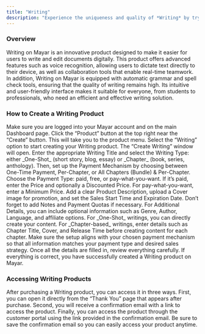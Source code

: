 ```yaml
---
title: "Writing"
description: "Experience the uniqueness and quality of *Writing* by trying our product today!"
---
```


### Overview

Writing on Mayar is an innovative product designed to make it easier for users to write and edit documents digitally. This product offers advanced features such as voice recognition, allowing users to dictate text directly to their device, as well as collaboration tools that enable real-time teamwork. In addition, Writing on Mayar is equipped with automatic grammar and spell check tools, ensuring that the quality of writing remains high. Its intuitive and user-friendly interface makes it suitable for everyone, from students to professionals, who need an efficient and effective writing solution.

### How to Create a Writing Product

<Steps>
  <Step title="Go to Dashboard">
    Make sure you are logged into your Mayar account and on the main Dashboard page.
  </Step>
  <Step title="Access the Product Menu">
    Click the “Product” button at the top right near the “Create” button. This will take you to the product menu.
  </Step>
  <Step title="Choose Product Type">
    Select the “Writing” option to start creating your Writing product. The “Create Writing” window will open.
  </Step>
  <Step title="Fill in Product Details">
    Enter the appropriate Writing Title and select the Writing Type: either _One-Shot_ (short story, blog, essay) or _Chapter_ (book, series, anthology). Then, set up the Payment Mechanism by choosing between One-Time Payment, Per-Chapter, or All Chapters (Bundle) & Per-Chapter. Choose the Payment Type: paid, free, or pay-what-you-want. If it’s paid, enter the Price and optionally a Discounted Price. For pay-what-you-want, enter a Minimum Price. Add a clear Product Description, upload a Cover image for promotion, and set the Sales Start Time and Expiration Date. Don’t forget to add Notes and Payment Quotas if necessary. For Additional Details, you can include optional information such as Genre, Author, Language, and affiliate options.
  </Step>
  <Step title="Content Creation">
    For _One-Shot_ writings, you can directly create your content. For _Chapter-based_ writings, enter details such as Chapter Title, Cover, and Release Time before creating content for each chapter. Make sure the setup aligns with your chosen payment mechanism so that all information matches your payment type and desired sales strategy.
  </Step>
  <Step title="Review and Finish">
    Once all the details are filled in, review everything carefully. If everything is correct, you have successfully created a Writing product on Mayar.
  </Step>
</Steps>

### Accessing Writing Products

After purchasing a Writing product, you can access it in three ways. First, you can open it directly from the “Thank You” page that appears after purchase. Second, you will receive a confirmation email with a link to access the product. Finally, you can access the product through the customer portal using the link provided in the confirmation email. Be sure to save the confirmation email so you can easily access your product anytime.